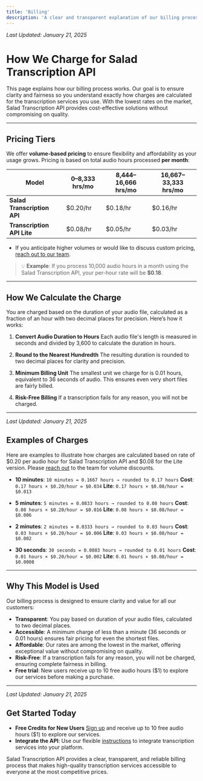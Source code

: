 ```yaml
---
title: 'Billing'
description: 'A clear and transparent explanation of our billing process for transcription services.'
---
```


_Last Updated: January 21, 2025_

# How We Charge for Salad Transcription API

This page explains how our billing process works. Our goal is to ensure clarity and fairness so you understand exactly
how charges are calculated for the transcription services you use. With the lowest rates on the market, Salad
Transcription API provides cost-effective solutions without compromising on quality.

---

## Pricing Tiers

We offer **volume-based pricing** to ensure flexibility and affordability as your usage grows. Pricing is based on total
audio hours processed **per month**:

| **Model**                   | **0–8,333 hrs/mo** | **8,444–16,666 hrs/mo** | **16,667–33,333 hrs/mo** |
| --------------------------- | ------------------ | ----------------------- | ------------------------ |
| **Salad Transcription API** | $0.20/hr           | $0.18/hr                | $0.16/hr                 |
| **Transcription API Lite**  | $0.08/hr           | $0.05/hr                | $0.03/hr                 |

- If you anticipate higher volumes or would like to discuss custom pricing,
  [reach out to our team](mailto:cloud@salad.com).

> 💡 **Example**: If you process 10,000 audio hours in a month using the Salad Transcription API, your per-hour rate
> will be **$0.18**.

---

## How We Calculate the Charge

You are charged based on the duration of your audio file, calculated as a fraction of an hour with two decimal places
for precision. Here’s how it works:

1. **Convert Audio Duration to Hours** Each audio file's length is measured in seconds and divided by 3,600 to calculate
   the duration in hours.

2. **Round to the Nearest Hundredth** The resulting duration is rounded to two decimal places for clarity and precision.

3. **Minimum Billing Unit** The smallest unit we charge for is 0.01 hours, equivalent to 36 seconds of audio. This
   ensures even very short files are fairly billed.

4. **Risk-Free Billing** If a transcription fails for any reason, you will not be charged.

---

_Last Updated: January 21, 2025_

## Examples of Charges

Here are examples to illustrate how charges are calculated based on rate of $0.20 per audio hour for Salad Transcription
API and $0.08 for the Lite version. Please [reach out](mailto:cloud@salad.com) to the team for volume discounts.

- **10 minutes**: `10 minutes = 0.1667 hours → rounded to 0.17 hours` **Cost**: `0.17 hours × $0.20/hour = $0.034`
  **Lite**: `0.17 hours × $0.08/hour = $0.013`

- **5 minutes**: `5 minutes = 0.0833 hours → rounded to 0.08 hours` **Cost**: `0.08 hours × $0.20/hour = $0.016`
  **Lite**: `0.08 hours × $0.08/hour = $0.006`

- **2 minutes**: `2 minutes = 0.0333 hours → rounded to 0.03 hours` **Cost**: `0.03 hours × $0.20/hour = $0.006`
  **Lite**: `0.03 hours × $0.08/hour = $0.002`

- **30 seconds**: `30 seconds = 0.0083 hours → rounded to 0.01 hours` **Cost**: `0.01 hours × $0.20/hour = $0.002`
  **Lite**: `0.01 hours × $0.08/hour = $0.0008`

---

## Why This Model is Used

Our billing process is designed to ensure clarity and value for all our customers:

- **Transparent**: You pay based on duration of your audio files, calculated to two decimal places.
- **Accessible**: A minimum charge of less than a minute (36 seconds or 0.01 hours) ensures fair pricing for even the
  shortest files.
- **Affordable**: Our rates are among the lowest in the market, offering exceptional value without compromising on
  quality.
- **Risk-Free**: If a transcription fails for any reason, you will not be charged, ensuring complete fairness in
  billing.
- **Free trial**: New users receive up to 10 free audio hours ($1) to explore our services before making a purchase.

---

_Last Updated: January 21, 2025_

## Get Started Today

- **Free Credits for New Users** [Sign up](https://portal.salad.com/) and receive up to 10 free audio hours ($1) to
  explore our services.
- **Integrate the API**: Use our flexible
  [instructions](/guides/transcription/salad-transcription-api/transcription-quick-start) to integrate transcription
  services into your platform.

Salad Transcription API provides a clear, transparent, and reliable billing process that makes high-quality
transcription services accessible to everyone at the most competitive prices.
